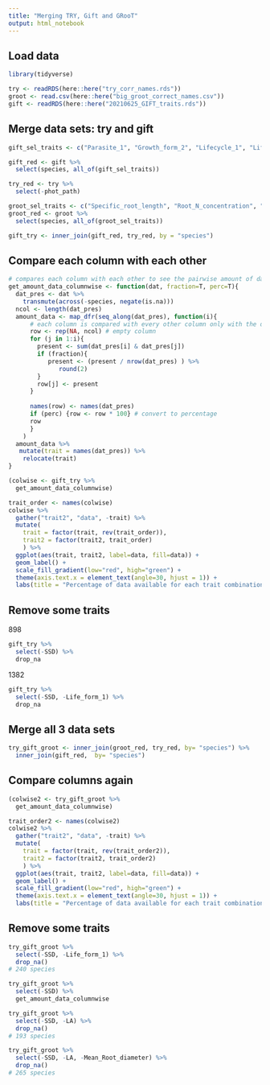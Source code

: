 ```yaml
---
title: "Merging TRY, Gift and GRooT"
output: html_notebook
---
```

## Load data
```r
library(tidyverse)
```

```r
try <- readRDS(here::here("try_corr_names.rds"))
groot <- read.csv(here::here("big_groot_correct_names.csv"))
gift <- readRDS(here::here("20210625_GIFT_traits.rds"))
```

## Merge data sets: try and gift
```r
gift_sel_traits <- c("Parasite_1", "Growth_form_2", "Lifecycle_1", "Life_form_1", "Photosynthetic_pathway")

gift_red <- gift %>% 
  select(species, all_of(gift_sel_traits))
```

```r
try_red <- try %>% 
  select(-phot_path)
```

```r
groot_sel_traits <- c("Specific_root_length", "Root_N_concentration", "Mean_Root_diameter")
groot_red <- groot %>% 
  select(species, all_of(groot_sel_traits))
```


```r
gift_try <- inner_join(gift_red, try_red, by = "species")
```


## Compare each column with each other
```r
# compares each column with each other to see the pairwise amount of data available
get_amount_data_columnwise <- function(dat, fraction=T, perc=T){
  dat_pres <- dat %>% 
    transmute(across(-species, negate(is.na)))
  ncol <- length(dat_pres)
  amount_data <- map_dfr(seq_along(dat_pres), function(i){
      # each column is compared with every other column only with the diagonal
      row <- rep(NA, ncol) # empty column
      for (j in 1:i){
        present <- sum(dat_pres[i] & dat_pres[j])
        if (fraction){
           present <- (present / nrow(dat_pres) ) %>% 
              round(2)
        }
        row[j] <- present
      }
      
      names(row) <- names(dat_pres)
      if (perc) {row <- row * 100} # convert to percentage
      row
      }
    )
  amount_data %>%  
   mutate(trait = names(dat_pres)) %>% 
    relocate(trait)
}
```


```r
(colwise <- gift_try %>% 
  get_amount_data_columnwise)
```
```r
trait_order <- names(colwise)
colwise %>%   
  gather("trait2", "data", -trait) %>% 
  mutate(
    trait = factor(trait, rev(trait_order)),
    trait2 = factor(trait2, trait_order)
    ) %>% 
  ggplot(aes(trait, trait2, label=data, fill=data)) +
  geom_label() +
  scale_fill_gradient(low="red", high="green") +
  theme(axis.text.x = element_text(angle=30, hjust = 1)) +
  labs(title = "Percentage of data available for each trait combination")
```

## Remove some traits
898 
```r
gift_try %>% 
  select(-SSD) %>% 
  drop_na
```

1382
```r
gift_try %>% 
  select(-SSD, -Life_form_1) %>% 
  drop_na
```



## Merge all 3 data sets
```r
try_gift_groot <- inner_join(groot_red, try_red, by= "species") %>% 
  inner_join(gift_red,  by= "species")
```


## Compare columns again
```r
(colwise2 <- try_gift_groot %>% 
  get_amount_data_columnwise)
```

```r
trait_order2 <- names(colwise2)
colwise2 %>%   
  gather("trait2", "data", -trait) %>% 
  mutate(
    trait = factor(trait, rev(trait_order2)),
    trait2 = factor(trait2, trait_order2)
    ) %>% 
  ggplot(aes(trait, trait2, label=data, fill=data)) +
  geom_label() +
  scale_fill_gradient(low="red", high="green") +
  theme(axis.text.x = element_text(angle=30, hjust = 1)) +
  labs(title = "Percentage of data available for each trait combination")
```

## Remove some traits
```r
try_gift_groot %>% 
  select(-SSD, -Life_form_1) %>% 
  drop_na() 
# 240 species
```
```r
try_gift_groot %>%
  select(-SSD) %>% 
  get_amount_data_columnwise
```
```r
try_gift_groot %>% 
  select(-SSD, -LA) %>% 
  drop_na() 
# 193 species
```
```r
try_gift_groot %>% 
  select(-SSD, -LA, -Mean_Root_diameter) %>% 
  drop_na() 
# 265 species
```
